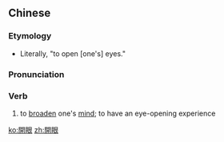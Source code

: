 {{also|开眼}}
==Chinese==
{{zh-forms|s=开眼}}

===Etymology===
* Literally, "to open [one's] eyes."

===Pronunciation===
{{zh-pron
|m=kāiyǎn
|c=hoi1 ngaan5
|cat=v
}}

===Verb===
{{zh-verb}}

# to [[broaden]] one's [[mind]]; to have an eye-opening experience

[[ko:開眼]]
[[zh:開眼]]